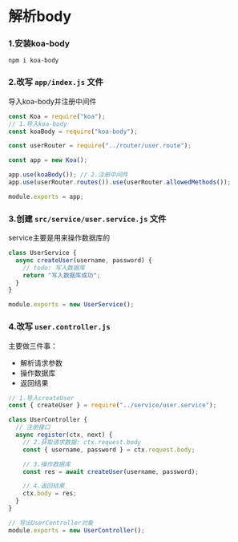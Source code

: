 # 解析body

### 1.安装koa-body

```shell
npm i koa-body
```

### 2.改写 `app/index.js` 文件

导入koa-body并注册中间件

```js
const Koa = require("koa");
// 1.导入koa-body
const koaBody = require("koa-body");

const userRouter = require("../router/user.route");

const app = new Koa();

app.use(koaBody()); // 2.注册中间件
app.use(userRouter.routes()).use(userRouter.allowedMethods());

module.exports = app;
```

### 3.创建 `src/service/user.service.js` 文件

service主要是用来操作数据库的

```js
class UserService {
  async createUser(username, password) {
    // todo: 写入数据库
    return "写入数据库成功";
  }
}

module.exports = new UserService();
```

### 4.改写 `user.controller.js`

主要做三件事：

- 解析请求参数
- 操作数据库
- 返回结果 

```js
// 1.导入createUser
const { createUser } = require("../service/user.service");

class UserController {
  // 注册接口
  async register(ctx, next) {
    // 2.获取请求数据: ctx.request.body
    const { username, password } = ctx.request.body;

    // 3.操作数据库
    const res = await createUser(username, password);

    // 4.返回结果
    ctx.body = res;
  }
}

// 导出UserController对象
module.exports = new UserController();
```

## 
